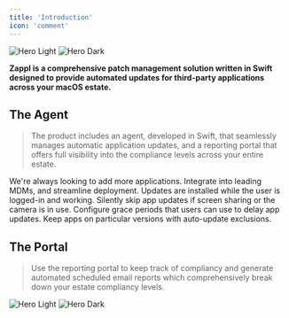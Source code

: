```yaml
---
title: 'Introduction'
icon: 'comment'
---
```


<img
  className="block dark:hidden"
  src="/images/zappl_hero.png"
  alt="Hero Light"
/>
<img
  className="hidden dark:block"
  src="/images/zappl_hero.png"
  alt="Hero Dark"
/>


**Zappl is a comprehensive patch management solution written in Swift designed to provide automated updates for third-party applications across your macOS estate.**

## The Agent

> The product includes an agent, developed in Swift, that seamlessly manages automatic application updates, and a reporting portal that offers full visibility into the compliance levels across your entire estate.

<CardGroup cols={2}>
  <Card
    title="800+ Apps Supported"
    icon="app-store"
    href="https://zappl.co/app-catalog"
  >
    We're always looking to add more applications.
  </Card>
  <Card
    title="MDM Integration"
    icon="gears"
  >
    Integrate into leading MDMs, and streamline deployment.
  </Card>
  <Card
    title="User Focused Experience"
    icon="user"
  >
    Updates are installed while the user is logged-in and working.
  </Card>
  <Card
    title="Do Not Disturb"
    icon="bell-slash"
  >
    Silently skip app updates if screen sharing or the camera is in use.
  </Card>
  <Card
  title="Update Deferrals"
  icon="calendar-xmark"
  >
  Configure grace periods that users can use to delay app updates.
  </Card>
  <Card
  title="Custom Version Control"
  icon="circle-pause"
  >
  Keep apps on particular versions with auto-update exclusions.
  </Card>
</CardGroup>


## The Portal

> Use the reporting portal to keep track of compliancy and generate automated scheduled email reports which comprehensively break down your estate compliancy levels.

<img
  className="block dark:hidden"
  src="/images/portal.webp"
  alt="Hero Light"
/>
<img
  className="hidden dark:block"
  src="/images/portal.webp"
  alt="Hero Dark"
/>
